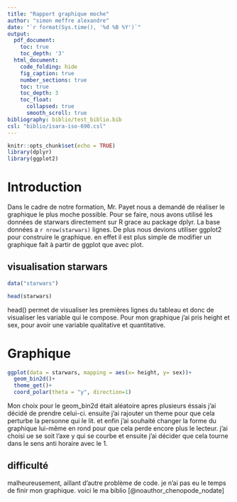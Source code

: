 ```yaml
---
title: "Rapport graphique moche"
author: "simon meffre alexandre"
date: "`r format(Sys.time(), '%d %B %Y')`"
output: 
  pdf_document:
    toc: true
    toc_depth: '3'
  html_document:
    code_folding: hide
    fig_caption: true
    number_sections: true
    toc: true
    toc_depth: 3
    toc_float:
      collapsed: true
      smooth_scroll: true
bibliography: biblio/test_biblio.bib
csl: "biblio/isara-iso-690.csl"
---
```


```r
knitr::opts_chunk$set(echo = TRUE)
library(dplyr)
library(ggplot2)
```

# Introduction

Dans le cadre de notre formation, Mr. Payet nous a demandé de réaliser le graphique le plus moche possible. Pour se faire, nous avons utilisé les données de starwars directement sur R grace au package dplyr. La base données a `r nrow(starwars)` lignes. De plus nous devions utiliser ggplot2 pour construire le graphique. en effet il est plus simple de modifier un graphique fait à partir de ggplot que avec plot.

## visualisation starwars
```r
data("starwars")
```

```r
head(starwars)
```
head() permet de visualiser les premières lignes du tableau et donc de visualiser les variable qui le compose. Pour mon graphique j'ai pris height et sex, pour avoir une variable qualitative et quantitative.

# Graphique



```r
ggplot(data = starwars, mapping = aes(x= height, y= sex))+
  geom_bin2d()+
  theme_get()+
  coord_polar(theta = "y", direction=1)
```

Mon choix pour le geom_bin2d était aléatoire apres plusieurs éssais j'ai décidé de prendre celui-ci. ensuite j'ai rajouter un theme pour que cela perturbe la personne qui le lit. et enfin j'ai souhaité changer la forme du graphique lui-même en rond pour que cela perde encore plus le lecteur. j'ai choisi ue se soit l'axe y qui se courbe et ensuite j'ai décider que cela tourne dans le sens anti horaire avec le 1.

## difficulté
malheureusement, aillant d'autre problème de code. je n'ai pas eu le temps de finir mon graphique. voici le ma biblio [@noauthor_chenopode_nodate]


